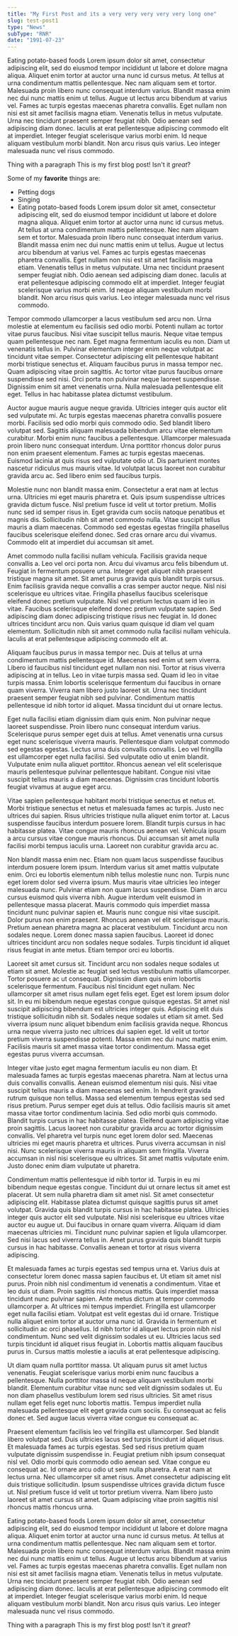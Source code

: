 ```yaml
---
title: "My First Post and its a very very very very very long one"
slug: test-post1
type: "News"
subType: "RNR"
date: "1991-07-23"
---
```


<p>Eating potato-based foods Lorem ipsum dolor sit amet, consectetur adipiscing elit, sed do eiusmod tempor incididunt ut labore et dolore magna aliqua. Aliquet enim tortor at auctor urna nunc id cursus metus. At tellus at urna condimentum mattis pellentesque. Nec nam aliquam sem et tortor. Malesuada proin libero nunc consequat interdum varius. Blandit massa enim nec dui nunc mattis enim ut tellus. Augue ut lectus arcu bibendum at varius vel. Fames ac turpis egestas maecenas pharetra convallis. Eget nullam non nisi est sit amet facilisis magna etiam. Venenatis tellus in metus vulputate. Urna nec tincidunt praesent semper feugiat nibh. Odio aenean sed adipiscing diam donec. Iaculis at erat pellentesque adipiscing commodo elit at imperdiet. Integer feugiat scelerisque varius morbi enim. Id neque aliquam vestibulum morbi blandit. Non arcu risus quis varius. Leo integer malesuada nunc vel risus commodo. </p>

Thing with a paragraph This is my first blog post! Isn't it *great*?

Some of my **favorite** things are:

* Petting dogs
* Singing
* Eating potato-based foods
Lorem ipsum dolor sit amet, consectetur adipiscing elit, sed do eiusmod tempor incididunt ut labore et dolore magna aliqua. Aliquet enim tortor at auctor urna nunc id cursus metus. At tellus at urna condimentum mattis pellentesque. Nec nam aliquam sem et tortor. Malesuada proin libero nunc consequat interdum varius. Blandit massa enim nec dui nunc mattis enim ut tellus. Augue ut lectus arcu bibendum at varius vel. Fames ac turpis egestas maecenas pharetra convallis. Eget nullam non nisi est sit amet facilisis magna etiam. Venenatis tellus in metus vulputate. Urna nec tincidunt praesent semper feugiat nibh. Odio aenean sed adipiscing diam donec. Iaculis at erat pellentesque adipiscing commodo elit at imperdiet. Integer feugiat scelerisque varius morbi enim. Id neque aliquam vestibulum morbi blandit. Non arcu risus quis varius. Leo integer malesuada nunc vel risus commodo.

Tempor commodo ullamcorper a lacus vestibulum sed arcu non. Urna molestie at elementum eu facilisis sed odio morbi. Potenti nullam ac tortor vitae purus faucibus. Nisi vitae suscipit tellus mauris. Neque vitae tempus quam pellentesque nec nam. Eget magna fermentum iaculis eu non. Diam ut venenatis tellus in. Pulvinar elementum integer enim neque volutpat ac tincidunt vitae semper. Consectetur adipiscing elit pellentesque habitant morbi tristique senectus et. Aliquam faucibus purus in massa tempor nec. Quam adipiscing vitae proin sagittis. Ac tortor vitae purus faucibus ornare suspendisse sed nisi. Orci porta non pulvinar neque laoreet suspendisse. Dignissim enim sit amet venenatis urna. Nulla malesuada pellentesque elit eget. Tellus in hac habitasse platea dictumst vestibulum.

Auctor augue mauris augue neque gravida. Ultricies integer quis auctor elit sed vulputate mi. Ac turpis egestas maecenas pharetra convallis posuere morbi. Facilisis sed odio morbi quis commodo odio. Sed blandit libero volutpat sed. Sagittis aliquam malesuada bibendum arcu vitae elementum curabitur. Morbi enim nunc faucibus a pellentesque. Ullamcorper malesuada proin libero nunc consequat interdum. Urna porttitor rhoncus dolor purus non enim praesent elementum. Fames ac turpis egestas maecenas. Euismod lacinia at quis risus sed vulputate odio ut. Dis parturient montes nascetur ridiculus mus mauris vitae. Id volutpat lacus laoreet non curabitur gravida arcu ac. Sed libero enim sed faucibus turpis.

Molestie nunc non blandit massa enim. Consectetur a erat nam at lectus urna. Ultricies mi eget mauris pharetra et. Quis ipsum suspendisse ultrices gravida dictum fusce. Nisl pretium fusce id velit ut tortor pretium. Mollis nunc sed id semper risus in. Eget gravida cum sociis natoque penatibus et magnis dis. Sollicitudin nibh sit amet commodo nulla. Vitae suscipit tellus mauris a diam maecenas. Commodo sed egestas egestas fringilla phasellus faucibus scelerisque eleifend donec. Sed cras ornare arcu dui vivamus. Commodo elit at imperdiet dui accumsan sit amet.

Amet commodo nulla facilisi nullam vehicula. Facilisis gravida neque convallis a. Leo vel orci porta non. Arcu dui vivamus arcu felis bibendum ut. Feugiat in fermentum posuere urna. Integer eget aliquet nibh praesent tristique magna sit amet. Sit amet purus gravida quis blandit turpis cursus. Enim facilisis gravida neque convallis a cras semper auctor neque. Nisl nisi scelerisque eu ultrices vitae. Fringilla phasellus faucibus scelerisque eleifend donec pretium vulputate. Nisl vel pretium lectus quam id leo in vitae. Faucibus scelerisque eleifend donec pretium vulputate sapien. Sed adipiscing diam donec adipiscing tristique risus nec feugiat in. Id donec ultrices tincidunt arcu non. Quis varius quam quisque id diam vel quam elementum. Sollicitudin nibh sit amet commodo nulla facilisi nullam vehicula. Iaculis at erat pellentesque adipiscing commodo elit at.

Aliquam faucibus purus in massa tempor nec. Duis at tellus at urna condimentum mattis pellentesque id. Maecenas sed enim ut sem viverra. Libero id faucibus nisl tincidunt eget nullam non nisi. Tortor at risus viverra adipiscing at in tellus. Leo in vitae turpis massa sed. Quam id leo in vitae turpis massa. Enim lobortis scelerisque fermentum dui faucibus in ornare quam viverra. Viverra nam libero justo laoreet sit. Urna nec tincidunt praesent semper feugiat nibh sed pulvinar. Condimentum mattis pellentesque id nibh tortor id aliquet. Massa tincidunt dui ut ornare lectus.

Eget nulla facilisi etiam dignissim diam quis enim. Non pulvinar neque laoreet suspendisse. Proin libero nunc consequat interdum varius. Scelerisque purus semper eget duis at tellus. Amet venenatis urna cursus eget nunc scelerisque viverra mauris. Pellentesque diam volutpat commodo sed egestas egestas. Lectus urna duis convallis convallis. Leo vel fringilla est ullamcorper eget nulla facilisi. Sed vulputate odio ut enim blandit. Vulputate enim nulla aliquet porttitor. Rhoncus aenean vel elit scelerisque mauris pellentesque pulvinar pellentesque habitant. Congue nisi vitae suscipit tellus mauris a diam maecenas. Dignissim cras tincidunt lobortis feugiat vivamus at augue eget arcu.

Vitae sapien pellentesque habitant morbi tristique senectus et netus et. Morbi tristique senectus et netus et malesuada fames ac turpis. Justo nec ultrices dui sapien. Risus ultricies tristique nulla aliquet enim tortor at. Lacus suspendisse faucibus interdum posuere lorem. Blandit turpis cursus in hac habitasse platea. Vitae congue mauris rhoncus aenean vel. Vehicula ipsum a arcu cursus vitae congue mauris rhoncus. Dui accumsan sit amet nulla facilisi morbi tempus iaculis urna. Laoreet non curabitur gravida arcu ac.

Non blandit massa enim nec. Etiam non quam lacus suspendisse faucibus interdum posuere lorem ipsum. Interdum varius sit amet mattis vulputate enim. Orci eu lobortis elementum nibh tellus molestie nunc non. Turpis nunc eget lorem dolor sed viverra ipsum. Mus mauris vitae ultricies leo integer malesuada nunc. Pulvinar etiam non quam lacus suspendisse. Diam in arcu cursus euismod quis viverra nibh. Augue interdum velit euismod in pellentesque massa placerat. Mauris commodo quis imperdiet massa tincidunt nunc pulvinar sapien et. Mauris nunc congue nisi vitae suscipit. Dolor purus non enim praesent. Rhoncus aenean vel elit scelerisque mauris. Pretium aenean pharetra magna ac placerat vestibulum. Tincidunt arcu non sodales neque. Lorem donec massa sapien faucibus. Laoreet id donec ultrices tincidunt arcu non sodales neque sodales. Turpis tincidunt id aliquet risus feugiat in ante metus. Etiam tempor orci eu lobortis.

Laoreet sit amet cursus sit. Tincidunt arcu non sodales neque sodales ut etiam sit amet. Molestie ac feugiat sed lectus vestibulum mattis ullamcorper. Tortor posuere ac ut consequat. Dignissim diam quis enim lobortis scelerisque fermentum. Faucibus nisl tincidunt eget nullam. Nec ullamcorper sit amet risus nullam eget felis eget. Eget est lorem ipsum dolor sit. In eu mi bibendum neque egestas congue quisque egestas. Sit amet nisl suscipit adipiscing bibendum est ultricies integer quis. Adipiscing elit duis tristique sollicitudin nibh sit. Sodales neque sodales ut etiam sit amet. Sed viverra ipsum nunc aliquet bibendum enim facilisis gravida neque. Rhoncus urna neque viverra justo nec ultrices dui sapien eget. Id velit ut tortor pretium viverra suspendisse potenti. Massa enim nec dui nunc mattis enim. Facilisis mauris sit amet massa vitae tortor condimentum. Massa eget egestas purus viverra accumsan.

Integer vitae justo eget magna fermentum iaculis eu non diam. Et malesuada fames ac turpis egestas maecenas pharetra. Nam at lectus urna duis convallis convallis. Aenean euismod elementum nisi quis. Nisi vitae suscipit tellus mauris a diam maecenas sed enim. In hendrerit gravida rutrum quisque non tellus. Massa sed elementum tempus egestas sed sed risus pretium. Purus semper eget duis at tellus. Odio facilisis mauris sit amet massa vitae tortor condimentum lacinia. Sed odio morbi quis commodo. Blandit turpis cursus in hac habitasse platea. Eleifend quam adipiscing vitae proin sagittis. Lacus laoreet non curabitur gravida arcu ac tortor dignissim convallis. Vel pharetra vel turpis nunc eget lorem dolor sed. Maecenas ultricies mi eget mauris pharetra et ultrices. Purus viverra accumsan in nisl nisi. Nunc scelerisque viverra mauris in aliquam sem fringilla. Viverra accumsan in nisl nisi scelerisque eu ultrices. Sit amet mattis vulputate enim. Justo donec enim diam vulputate ut pharetra.

Condimentum mattis pellentesque id nibh tortor id. Turpis in eu mi bibendum neque egestas congue. Tincidunt dui ut ornare lectus sit amet est placerat. Ut sem nulla pharetra diam sit amet nisl. Sit amet consectetur adipiscing elit. Habitasse platea dictumst quisque sagittis purus sit amet volutpat. Gravida quis blandit turpis cursus in hac habitasse platea. Ultricies integer quis auctor elit sed vulputate. Nisl nisi scelerisque eu ultrices vitae auctor eu augue ut. Dui faucibus in ornare quam viverra. Aliquam id diam maecenas ultricies mi. Tincidunt nunc pulvinar sapien et ligula ullamcorper. Sed nisi lacus sed viverra tellus in. Amet purus gravida quis blandit turpis cursus in hac habitasse. Convallis aenean et tortor at risus viverra adipiscing.

Et malesuada fames ac turpis egestas sed tempus urna et. Varius duis at consectetur lorem donec massa sapien faucibus et. Ut etiam sit amet nisl purus. Proin nibh nisl condimentum id venenatis a condimentum. Vitae et leo duis ut diam. Proin sagittis nisl rhoncus mattis. Quis imperdiet massa tincidunt nunc pulvinar sapien. Ante metus dictum at tempor commodo ullamcorper a. At ultrices mi tempus imperdiet. Fringilla est ullamcorper eget nulla facilisi etiam. Volutpat est velit egestas dui id ornare. Tristique nulla aliquet enim tortor at auctor urna nunc id. Gravida in fermentum et sollicitudin ac orci phasellus. Id nibh tortor id aliquet lectus proin nibh nisl condimentum. Nunc sed velit dignissim sodales ut eu. Ultricies lacus sed turpis tincidunt id aliquet risus feugiat in. Lobortis mattis aliquam faucibus purus in. Cursus mattis molestie a iaculis at erat pellentesque adipiscing.

Ut diam quam nulla porttitor massa. Ut aliquam purus sit amet luctus venenatis. Feugiat scelerisque varius morbi enim nunc faucibus a pellentesque. Nulla porttitor massa id neque aliquam vestibulum morbi blandit. Elementum curabitur vitae nunc sed velit dignissim sodales ut. Eu non diam phasellus vestibulum lorem sed risus ultricies. Sit amet risus nullam eget felis eget nunc lobortis mattis. Tempus imperdiet nulla malesuada pellentesque elit eget gravida cum sociis. Eu consequat ac felis donec et. Sed augue lacus viverra vitae congue eu consequat ac.

Praesent elementum facilisis leo vel fringilla est ullamcorper. Sed blandit libero volutpat sed. Duis ultricies lacus sed turpis tincidunt id aliquet risus. Et malesuada fames ac turpis egestas. Sed sed risus pretium quam vulputate dignissim suspendisse in. Feugiat pretium nibh ipsum consequat nisl vel. Odio morbi quis commodo odio aenean sed. Vitae congue eu consequat ac. Id ornare arcu odio ut sem nulla pharetra. A erat nam at lectus urna. Nec ullamcorper sit amet risus. Amet consectetur adipiscing elit duis tristique sollicitudin. Ipsum suspendisse ultrices gravida dictum fusce ut. Nisl pretium fusce id velit ut tortor pretium viverra. Nam libero justo laoreet sit amet cursus sit amet. Quam adipiscing vitae proin sagittis nisl rhoncus mattis rhoncus urna.

<p>Eating potato-based foods Lorem ipsum dolor sit amet, consectetur adipiscing elit, sed do eiusmod tempor incididunt ut labore et dolore magna aliqua. Aliquet enim tortor at auctor urna nunc id cursus metus. At tellus at urna condimentum mattis pellentesque. Nec nam aliquam sem et tortor. Malesuada proin libero nunc consequat interdum varius. Blandit massa enim nec dui nunc mattis enim ut tellus. Augue ut lectus arcu bibendum at varius vel. Fames ac turpis egestas maecenas pharetra convallis. Eget nullam non nisi est sit amet facilisis magna etiam. Venenatis tellus in metus vulputate. Urna nec tincidunt praesent semper feugiat nibh. Odio aenean sed adipiscing diam donec. Iaculis at erat pellentesque adipiscing commodo elit at imperdiet. Integer feugiat scelerisque varius morbi enim. Id neque aliquam vestibulum morbi blandit. Non arcu risus quis varius. Leo integer malesuada nunc vel risus commodo. </p>

Thing with a paragraph This is my first blog post! Isn't it *great*?